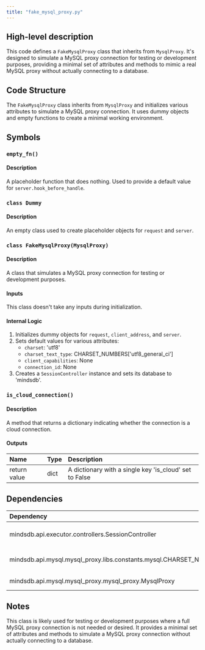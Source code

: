 ```yaml
---
title: "fake_mysql_proxy.py"
---
```


## High-level description
This code defines a `FakeMysqlProxy` class that inherits from `MysqlProxy`. It's designed to simulate a MySQL proxy connection for testing or development purposes, providing a minimal set of attributes and methods to mimic a real MySQL proxy without actually connecting to a database.

## Code Structure
The `FakeMysqlProxy` class inherits from `MysqlProxy` and initializes various attributes to simulate a MySQL proxy connection. It uses dummy objects and empty functions to create a minimal working environment.

## Symbols

### `empty_fn()`
#### Description
A placeholder function that does nothing. Used to provide a default value for `server.hook_before_handle`.

### `class Dummy`
#### Description
An empty class used to create placeholder objects for `request` and `server`.

### `class FakeMysqlProxy(MysqlProxy)`
#### Description
A class that simulates a MySQL proxy connection for testing or development purposes.

#### Inputs
This class doesn't take any inputs during initialization.

#### Internal Logic
1. Initializes dummy objects for `request`, `client_address`, and `server`.
2. Sets default values for various attributes:
   - `charset`: 'utf8'
   - `charset_text_type`: CHARSET_NUMBERS['utf8_general_ci']
   - `client_capabilities`: None
   - `connection_id`: None
3. Creates a `SessionController` instance and sets its database to 'mindsdb'.

### `is_cloud_connection()`
#### Description
A method that returns a dictionary indicating whether the connection is a cloud connection.

#### Outputs
| Name | Type | Description |
|:-----|:-----|:------------|
| return value | dict | A dictionary with a single key 'is_cloud' set to False |

## Dependencies
| Dependency | Purpose |
|:-----------|:--------|
| mindsdb.api.executor.controllers.SessionController | Used to create a session for the fake proxy |
| mindsdb.api.mysql.mysql_proxy.libs.constants.mysql.CHARSET_NUMBERS | Used to set the charset text type |
| mindsdb.api.mysql.mysql_proxy.mysql_proxy.MysqlProxy | Base class for FakeMysqlProxy |

## Notes
This class is likely used for testing or development purposes where a full MySQL proxy connection is not needed or desired. It provides a minimal set of attributes and methods to simulate a MySQL proxy connection without actually connecting to a database.